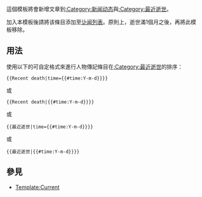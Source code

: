 <includeonly><!-- 在這裡加入模板的保護標識 --></includeonly><noinclude>{{template doc page viewed directly}}</noinclude>
<!-- 在本行下編輯模板說明 -->
這個模板將會新增文章到[[:Category:新闻动态]]與[[:Category:最近逝世]]。

加入本模板後請將该條目添加至[[Portal:讣闻|讣闻列表]]。原則上，逝世滿1個月之後，再將此模板移除。

== 用法 ==
使用以下的可自定格式來進行人物傳記條目在[[:Category:最近逝世]]的排序：
 <nowiki>{{Recent death</nowiki>|time={{#time:Y-m-d}}}}
或
 <nowiki>{{Recent death</nowiki>|{{#time:Y-m-d}}}}
或
 <nowiki>{{最近逝世</nowiki>|time={{#time:Y-m-d}}}}
或
 <nowiki>{{最近逝世</nowiki>|{{#time:Y-m-d}}}}

== 參見 ==
*[[Template:Current]]

<includeonly>
[[Category:新聞動態模板| ]]
</includeonly>